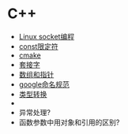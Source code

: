 = C++ =
* [[./socket|Linux socket编程]]
* [[./const|const限定符]]
* [[./cmake|cmake]]
* [[./socket|套接字]]
* [[./array_and_pointer|数组和指针]]
* [[./naming-rules|google命名规范]]
* [[./type-conversion|类型转换]]
* 
* 异常处理?
* 函数参数中用对象和引用的区别?
